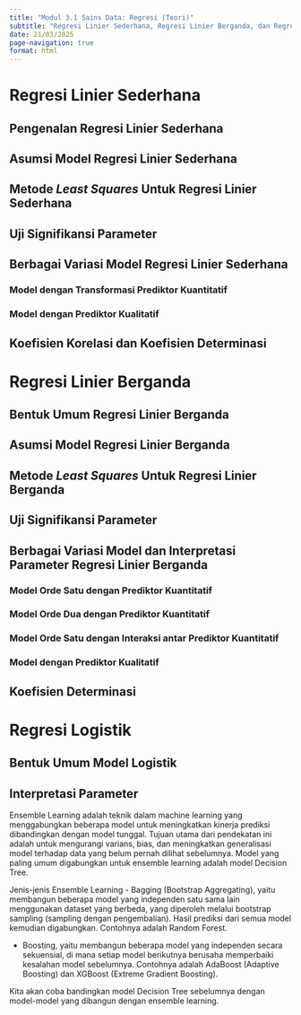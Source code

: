 ```yaml
---
title: "Modul 3.1 Sains Data: Regresi (Teori)"
subtitle: "Regresi Linier Sederhana, Regresi Linier Berganda, dan Regresi Logistik"
date: 21/03/2025
page-navigation: true
format: html
---
```


# Regresi Linier Sederhana
## Pengenalan Regresi Linier Sederhana

## Asumsi Model Regresi Linier Sederhana

## Metode *Least Squares* Untuk Regresi Linier Sederhana

## Uji Signifikansi Parameter

## Berbagai Variasi Model Regresi Linier Sederhana
### Model dengan Transformasi Prediktor Kuantitatif


### Model dengan Prediktor Kualitatif 


## Koefisien Korelasi dan Koefisien Determinasi


# Regresi Linier Berganda
## Bentuk Umum Regresi Linier Berganda

## Asumsi Model Regresi Linier Berganda

## Metode *Least Squares* Untuk Regresi Linier Berganda

## Uji Signifikansi Parameter

## Berbagai Variasi Model dan Interpretasi Parameter Regresi Linier Berganda

### Model Orde Satu dengan Prediktor Kuantitatif

### Model Orde Dua dengan Prediktor Kuantitatif

### Model Orde Satu dengan Interaksi antar Prediktor Kuantitatif

### Model dengan Prediktor Kualitatif


## Koefisien Determinasi

# Regresi Logistik

## Bentuk Umum Model Logistik

## Interpretasi Parameter


Ensemble Learning adalah teknik dalam machine learning yang menggabungkan beberapa model untuk meningkatkan kinerja prediksi dibandingkan dengan model tunggal. Tujuan utama dari pendekatan ini adalah untuk mengurangi varians, bias, dan meningkatkan generalisasi model terhadap data yang belum pernah dilihat sebelumnya. Model yang paling umum digabungkan untuk ensemble learning adalah model Decision Tree. 

Jenis-jenis Ensemble Learning
- Bagging (Bootstrap Aggregating), yaitu membangun beberapa model yang independen satu sama lain menggunakan dataset yang berbeda, yang diperoleh melalui bootstrap sampling (sampling dengan pengembalian). Hasil prediksi dari semua model kemudian digabungkan. Contohnya adalah Random Forest.

- Boosting, yaitu membangun beberapa model yang independen secara sekuensial, di mana setiap model berikutnya berusaha memperbaiki kesalahan model sebelumnya. Contohnya adalah AdaBoost (Adaptive Boosting) dan XGBoost (Extreme Gradient Boosting).

Kita akan coba bandingkan model Decision Tree sebelumnya dengan model-model yang dibangun dengan ensemble learning.